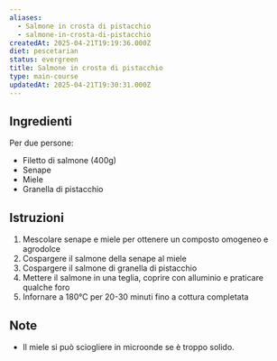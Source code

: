 ```yaml
---
aliases:
  - Salmone in crosta di pistacchio
  - salmone-in-crosta-di-pistacchio
createdAt: 2025-04-21T19:19:36.000Z
diet: pescetarian
status: evergreen
title: Salmone in crosta di pistacchio
type: main-course
updatedAt: 2025-04-21T19:30:31.000Z
---
```

## Ingredienti

Per due persone:

- Filetto di salmone (400g)
- Senape
- Miele
- Granella di pistacchio

## Istruzioni

1. Mescolare senape e miele per ottenere un composto omogeneo e agrodolce
2. Cospargere il salmone della senape al miele
3. Cospargere il salmone di granella di pistacchio
4. Mettere il salmone in una teglia, coprire con alluminio e praticare qualche foro
5. Infornare a 180°C per 20-30 minuti fino a cottura completata

## Note

- Il miele si può sciogliere in microonde se è troppo solido.
